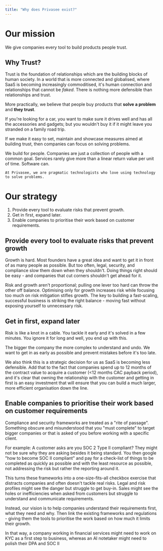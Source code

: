 ```yaml
---
title: "Why does Privasee exist?"
---
```


# Our mission

We give companies every tool to build products people trust.

## Why Trust? 

Trust is the foundation of relationships which are the building blocks of human society. In a world that is more connected and globalised, where SaaS is becoming increasingly commoditised, it's human connection and relationships that cannot be *faked*. There is nothing more defensible than relationships and trust. 

More practically, we believe that people buy products that **solve a problem** and **they trust**.

If you're looking for a car, you want to make sure it drives well and has all the accessories and gadgets; but you wouldn't buy it if it might leave you stranded on a family road trip.

If we make it easy to set, maintain and showcase measures aimed at building trust, then companies can focus on solving problems.

<AccordionGroup>
  <Accordion title="Why companies and not people?" icon="question">
    We build for people. Companies are just a collection of people with a common goal. 
  </Accordion>
  <Accordion title="Why build tools instead of a service?" icon="question">
    Services rarely give more than a linear return value per unit of time. Software can.

    At Privasee, we are pragmatic technologists who love using technology to solve problems.
  </Accordion>
</AccordionGroup>

# Our strategy

1. Provide every tool to evaluate risks that prevent growth.
2. Get in first, expand later.
3. Enable companies to prioritise their work based on customer requirements.

## Provide every tool to evaluate risks that prevent growth

Growth is hard. Most founders have a great idea and want to get it in front of as many people as possible. But too often, legal, security, and compliance slow them down when they shouldn't. Doing things right should be easy - and companies that cut corners shouldn't get ahead for it. 

Risk and growth aren't proportional; pulling one lever too hard can throw the other off balance. Optimising only for growth increases risk while focusing too much on risk mitigation stifles growth. The key to building a fast-scaling, successful business is striking the right balance - moving fast without exposing yourself to unnecessary risk.

## Get in first, expand later

Risk is like a knot in a cable. You tackle it early and it's solved in a few minutes. You ignore it for long and well, you end up with this.

The bigger the company the more complex to understand and undo. We want to get in as early as possible and prevent mistakes before it's too late. 

We also think this is a strategic decision for us as SaaS is becoming less defensible. Add that to the fact that companies spend up to 12 months of the contract value to acquire a customer (<12 months CAC payback period), and it's clear that owning the relationship with the customer and getting in first is an easy investment that will ensure that you can build a much larger, more efficient organisation down the line.

## Enable companies to prioritise their work based on customer requirements

Compliance and security frameworks are treated as a "rite of passage". Something obscure and misunderstood that you "must complete" to target bigger companies or that is asked of you before working with a specific client. 

For example: A customer asks are you SOC 2 Type II compliant? They might not be sure why they are asking besides it being standard. You then google "how to become SOC II compliant" and pay for a check-list of things to be completed as quickly as possible and with the least resource as possible, not addressing the risk but rather the reporting around it.

This turns these frameworks into a one-size-fits-all checkbox exercise that distracts companies and often doesn't tackle real risks. Legal and risk profiles might see the danger but struggle to get buy-in. Sales might see the holes or inefficiencies when asked from customers but struggle to understand and communicate requirements. 

Instead, our vision is to help companies understand their requirements first, what they need and why. Then link the existing frameworks and regulations - giving them the tools to prioritise the work based on how much it limits their growth.

In that way, a company working in financial services might need to work on KYC as a first step to business, whereas an AI notetaker might need to polish their DPA and SOC II